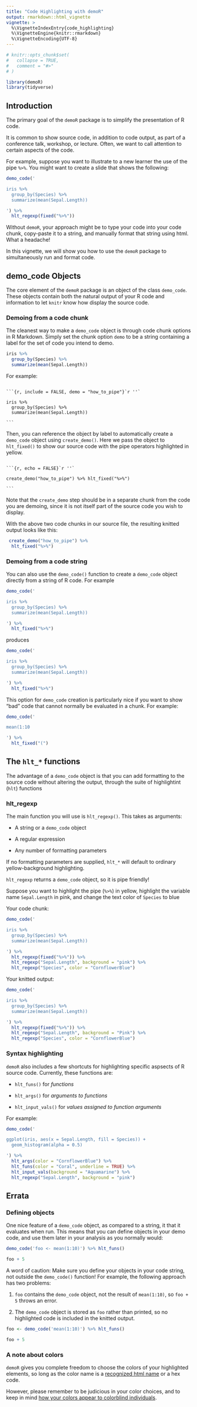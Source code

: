 ```yaml
---
title: "Code Highlighting with demoR"
output: rmarkdown::html_vignette
vignette: >
  %\VignetteIndexEntry{code_highlighting}
  %\VignetteEngine{knitr::rmarkdown}
  %\VignetteEncoding{UTF-8}
---
```


```r
# knitr::opts_chunk$set(
#   collapse = TRUE,
#   comment = "#>"
# )
```


```r
library(demoR)
library(tidyverse)
```

## Introduction

The primary goal of the `demoR` package is to simplify the presentation of R code.

It is common to show source code, in addition to code output, as part of a conference talk, workshop, or lecture.  Often, we want to call attention to certain aspects of the code. 

For example, suppose you want to illustrate to a new learner the use of the pipe `%>%`.  You might want to create a slide that shows the following:

```r

demo_code('

iris %>%
  group_by(Species) %>%
  summarize(mean(Sepal.Length))

') %>%
  hlt_regexp(fixed("%>%"))


```


Without `demoR`, your approach might be to type your code into your code chunk, copy-paste it to a string, and manually format that string using html.  What a headache!  

In this vignette, we will show you how to use the `demoR` package to simultaneously run and format code.

## demo_code Objects

The core element of the `demoR` package is an object of the class `demo_code`.  These objects contain both the natural output of your R code and information to let `knitr` know how display the source code.


### Demoing from a code chunk

The cleanest way to make a `demo_code` object is through code chunk options in R Markdown.  Simply set the chunk option `demo` to be a string containing a label for the set of code you intend to demo.

```r

iris %>%
  group_by(Species) %>%
  summarize(mean(Sepal.Length))

```

For example:

````

```{r, include = FALSE, demo = "how_to_pipe"}`r ''`

iris %>%
  group_by(Species) %>%
  summarize(mean(Sepal.Length))

```

````


Then, you can reference the object by label to automatically create a `demo_code` object using `create_demo()`.  Here we pass the object to `hlt_fixed()` to show our source code with the pipe operators highlighted in yellow.

````

```{r, echo = FALSE}`r ''`

create_demo("how_to_pipe") %>% hlt_fixed("%>%")
  
```

````


Note that the `create_demo` step should be in a separate chunk from the code you are demoing, since it is not itself part of the source code you wish to display.

With the above two code chunks in our source file, the resulting knitted output looks like this:

```r
 create_demo("how_to_pipe") %>% 
  hlt_fixed("%>%") 
```

### Demoing from a code string

You can also use the `demo_code()` function to create a `demo_code` object directly from a string of R code. For example

```r
demo_code('

iris %>%
  group_by(Species) %>%
  summarize(mean(Sepal.Length))

') %>%
  hlt_fixed("%>%")
```

produces

```r
demo_code('

iris %>%
  group_by(Species) %>%
  summarize(mean(Sepal.Length))

') %>%
  hlt_fixed("%>%")
```


This option for `demo_code` creation is particularly nice if you want to show "bad" code that cannot normally be evaluated in a chunk.  For example:

```r
demo_code('

mean(1:10

') %>%
  hlt_fixed("(")
```



## The `hlt_*` functions

The advantage of a `demo_code` object is that you can add formatting to the source code without altering the output, through the suite of highlightint (`hlt`) functions

### hlt_regexp

The main function you will use is `hlt_regexp()`.  This takes as arguments:

* A string or a `demo_code` object

* A regular expression

* Any number of formatting parameters

If no formatting parameters are supplied, `hlt_*` will default to ordinary yellow-background highlighting.

`hlt_regexp` returns a `demo_code` object, so it is pipe friendly!

Suppose you want to highlight the pipe (`%>%`) in yellow, highlight the variable name `Sepal.Length` in pink, and change the text color of `Species` to blue

Your code chunk:

```r
demo_code('

iris %>%
  group_by(Species) %>%
  summarize(mean(Sepal.Length))

') %>%
  hlt_regexp(fixed("%>%")) %>%
  hlt_regexp("Sepal.Length", background = "pink") %>%
  hlt_regexp("Species", color = "CornflowerBlue")
```

Your knitted output:

```r
demo_code('

iris %>%
  group_by(Species) %>%
  summarize(mean(Sepal.Length))

') %>%
  hlt_regexp(fixed("%>%")) %>%
  hlt_regexp("Sepal.Length", background = "Pink") %>%
  hlt_regexp("Species", color = "CornflowerBlue")
```


### Syntax highlighting

`demoR` also includes a few shortcuts for highlighting specific aspsects of R source code.  Currently, these functions are:

* `hlt_funs()` for *functions*

* `hlt_args()` for *arguments to functions*

* `hlt_input_vals()` for *values assigned to function arguments*

For example:

```r
demo_code('

ggplot(iris, aes(x = Sepal.Length, fill = Species)) +
  geom_histogram(alpha = 0.5)

') %>%
  hlt_args(color = "CornflowerBlue") %>%
  hlt_funs(color = "Coral", underline = TRUE) %>%
  hlt_input_vals(background = "Aquamarine") %>%
  hlt_regexp("Sepal.Length", background = "pink")
```


## Errata 

### Defining objects

One nice feature of a `demo_code` object, as compared to a string, it that it evaluates when run.  This means that you can define objects in your demo code, and use them later in your analysis as you normally would:


```r

demo_code('foo <- mean(1:10)') %>% hlt_funs()

foo + 5
```


A word of caution: Make sure you define your objects in your code string, not outside the `demo_code()` function!  For example, the following approach has two problems:

1. `foo` contains the `demo_code` object, not the result of `mean(1:10)`, so  `foo + 5` throws an error.

2. The `demo_code` object is stored as `foo` rather than printed, so no highlighted code is included in the knitted output.

```r
foo <- demo_code('mean(1:10)') %>% hlt_funs()

foo + 5
```


### A note about colors

`demoR` gives you complete freedom to choose the colors of your highlighted elements, so long as the color name is a [recognized html name](https://www.w3schools.com/colors/colors_names.asp) or a hex code.

However, please remember to be judicious in your color choices, and to keep in mind [how your colors appear to colorblind individuals](https://venngage.com/blog/color-blind-friendly-palette/).

